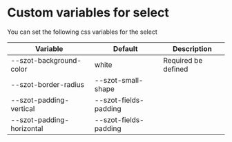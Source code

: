 
<Meta title="Components/FormFields/Select/Custom" />

# Custom variables for select

You can set the following css variables for the select

| Variable                  | Default               | Description |
|---------------------------|-----------------------|-------------|
| --szot-background-color   | white                 | Required be defined |
| --szot-border-radius      | --szot-small-shape    |             |
| --szot-padding-vertical   | --szot-fields-padding |             |
| --szot-padding-horizontal | --szot-fields-padding |             |
